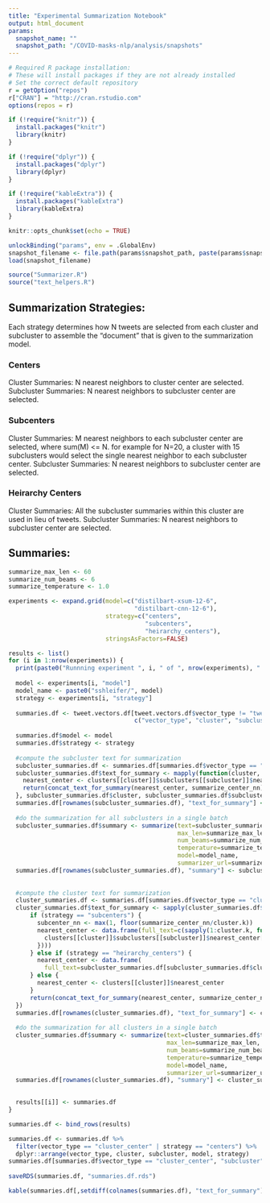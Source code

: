 ```yaml
---
title: "Experimental Summarization Notebook"
output: html_document
params:
  snapshot_name: ""
  snapshot_path: "/COVID-masks-nlp/analysis/snapshots"
---
```


```r
# Required R package installation:
# These will install packages if they are not already installed
# Set the correct default repository
r = getOption("repos")
r["CRAN"] = "http://cran.rstudio.com"
options(repos = r)

if (!require("knitr")) {
  install.packages("knitr")
  library(knitr)
}

if (!require("dplyr")) {
  install.packages("dplyr")
  library(dplyr)
}

if (!require("kableExtra")) {
  install.packages("kableExtra")
  library(kableExtra)
}

knitr::opts_chunk$set(echo = TRUE)

unlockBinding("params", env = .GlobalEnv)
snapshot_filename <- file.path(params$snapshot_path, paste(params$snapshot_name, ".Rdata", sep=""))
load(snapshot_filename)

source("Summarizer.R")
source("text_helpers.R")
```

## Summarization Strategies:
Each strategy determines how N tweets are selected from each cluster and subcluster to assemble the "document"
that is given to the summarization model.

### Centers
Cluster Summaries:    N nearest neighbors to cluster center are selected.
Subcluster Summaries: N nearest neighbors to subcluster center are selected.

### Subcenters
Cluster Summaries:    M nearest neighbors to each subcluster center are selected, where sum(M) <= N.
                      for example for N=20, a cluster with 15 subclusters would select the single nearest
                      neighbor to each subcluster center.
Subcluster Summaries: N nearest neighbors to subcluster center are selected.

### Heirarchy Centers
Cluster Summaries:    All the subcluster summaries within this cluster are used in lieu of tweets.
Subcluster Summaries: N nearest neighbors to subcluster center are selected.


## Summaries:

```r
summarize_max_len <- 60
summarize_num_beams <- 6
summarize_temperature <- 1.0

experiments <- expand.grid(model=c("distilbart-xsum-12-6", 
                                   "distilbart-cnn-12-6"),
                           strategy=c("centers", 
                                      "subcenters", 
                                      "heirarchy_centers"),
                           stringsAsFactors=FALSE)

results <- list()
for (i in 1:nrow(experiments)) {
  print(paste0("Runnning experiment ", i, " of ", nrow(experiments), "..."))
  
  model <- experiments[i, "model"]
  model_name <- paste0("sshleifer/", model)
  strategy <- experiments[i, "strategy"]
  
  summaries.df <- tweet.vectors.df[tweet.vectors.df$vector_type != "tweet", 
                                   c("vector_type", "cluster", "subcluster")]
  
  summaries.df$model <- model
  summaries.df$strategy <- strategy
  
  #compute the subcluster text for summarization
  subcluster_summaries.df <- summaries.df[summaries.df$vector_type == "subcluster_center",]
  subcluster_summaries.df$text_for_summary <- mapply(function(cluster, subcluster) {
    nearest_center <- clusters[[cluster]]$subclusters[[subcluster]]$nearest_center
    return(concat_text_for_summary(nearest_center, summarize_center_nn))
  }, subcluster_summaries.df$cluster, subcluster_summaries.df$subcluster)
  summaries.df[rownames(subcluster_summaries.df), "text_for_summary"] <- subcluster_summaries.df$text_for_summary
  
  #do the summarization for all subclusters in a single batch
  subcluster_summaries.df$summary <- summarize(text=subcluster_summaries.df$text_for_summary,
                                               max_len=summarize_max_len,
                                               num_beams=summarize_num_beams,
                                               temperature=summarize_temperature,
                                               model=model_name,
                                               summarizer_url=summarizer_url)
  summaries.df[rownames(subcluster_summaries.df), "summary"] <- subcluster_summaries.df$summary
  
  
  #compute the cluster text for summarization
  cluster_summaries.df <- summaries.df[summaries.df$vector_type == "cluster_center",]
  cluster_summaries.df$text_for_summary <- sapply(cluster_summaries.df$cluster, function(cluster) {
      if (strategy == "subcenters") {
        subcenter_nn <- max(1, floor(summarize_center_nn/cluster.k))
        nearest_center <- data.frame(full_text=c(sapply(1:cluster.k, function(subcluster) {
          clusters[[cluster]]$subclusters[[subcluster]]$nearest_center[1:subcenter_nn, "full_text"]
        })))
      } else if (strategy == "heirarchy_centers") {
        nearest_center <- data.frame(
          full_text=subcluster_summaries.df[subcluster_summaries.df$cluster==cluster, "summary"])
      } else {
        nearest_center <- clusters[[cluster]]$nearest_center
      }
      return(concat_text_for_summary(nearest_center, summarize_center_nn))
  })
  summaries.df[rownames(cluster_summaries.df), "text_for_summary"] <- cluster_summaries.df$text_for_summary
  
  #do the summarization for all clusters in a single batch
  cluster_summaries.df$summary <- summarize(text=cluster_summaries.df$text_for_summary,
                                            max_len=summarize_max_len,
                                            num_beams=summarize_num_beams,
                                            temperature=summarize_temperature,
                                            model=model_name,
                                            summarizer_url=summarizer_url)
  summaries.df[rownames(cluster_summaries.df), "summary"] <- cluster_summaries.df$summary

  
  results[[i]] <- summaries.df
}

summaries.df <- bind_rows(results)

summaries.df <- summaries.df %>% 
  filter(vector_type == "cluster_center" | strategy == "centers") %>%
  dplyr::arrange(vector_type, cluster, subcluster, model, strategy)
summaries.df[summaries.df$vector_type == "cluster_center", "subcluster"] <- NA
  
saveRDS(summaries.df, "summaries.df.rds")
```

```r
kable(summaries.df[,setdiff(colnames(summaries.df), "text_for_summary")]) %>% kable_styling(font_size=11)
```
